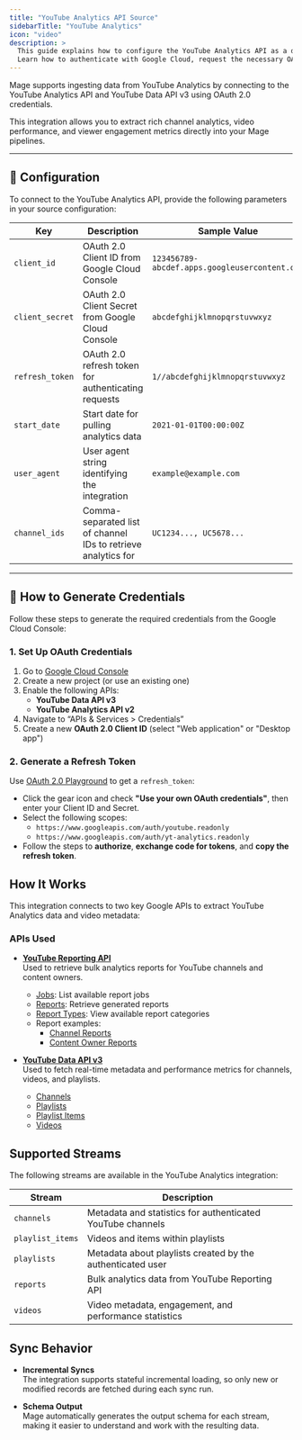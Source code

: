 ```yaml
---
title: "YouTube Analytics API Source"
sidebarTitle: "YouTube Analytics"
icon: "video"
description: >
  This guide explains how to configure the YouTube Analytics API as a data source in Mage.
  Learn how to authenticate with Google Cloud, request the necessary OAuth scopes, and sync data from specific channels.
---
```



<ProOnly source="data-integration" />

Mage supports ingesting data from YouTube Analytics by connecting to the YouTube Analytics API and YouTube Data API v3 using OAuth 2.0 credentials.

This integration allows you to extract rich channel analytics, video performance, and viewer engagement metrics directly into your Mage pipelines.

---

## 🔧 Configuration

To connect to the YouTube Analytics API, provide the following parameters in your source configuration:

| Key            | Description                                                                 | Sample Value                                               | Required |
|----------------|-----------------------------------------------------------------------------|------------------------------------------------------------|----------|
| `client_id`     | OAuth 2.0 Client ID from Google Cloud Console                               | `123456789-abcdef.apps.googleusercontent.com`              | ✅       |
| `client_secret` | OAuth 2.0 Client Secret from Google Cloud Console                           | `abcdefghijklmnopqrstuvwxyz`                               | ✅       |
| `refresh_token` | OAuth 2.0 refresh token for authenticating requests                         | `1//abcdefghijklmnopqrstuvwxyz`                            | ✅       |
| `start_date`    | Start date for pulling analytics data                                       | `2021-01-01T00:00:00Z`                                     | ✅       |
| `user_agent`    | User agent string identifying the integration                               | `example@example.com`                                     | ✅       |
| `channel_ids`   | Comma-separated list of channel IDs to retrieve analytics for               | `UC1234..., UC5678...`                                     | ✅       |

---

## 🔐 How to Generate Credentials

Follow these steps to generate the required credentials from the Google Cloud Console:

### 1. Set Up OAuth Credentials

1. Go to [Google Cloud Console](https://console.cloud.google.com/)
2. Create a new project (or use an existing one)
3. Enable the following APIs:
   - **YouTube Data API v3**
   - **YouTube Analytics API v2**
4. Navigate to “APIs & Services > Credentials”
5. Create a new **OAuth 2.0 Client ID** (select "Web application" or "Desktop app")

### 2. Generate a Refresh Token

Use [OAuth 2.0 Playground](https://developers.google.com/oauthplayground/) to get a `refresh_token`:

- Click the gear icon and check **"Use your own OAuth credentials"**, then enter your Client ID and Secret.
- Select the following scopes:
  - `https://www.googleapis.com/auth/youtube.readonly`
  - `https://www.googleapis.com/auth/yt-analytics.readonly`
- Follow the steps to **authorize**, **exchange code for tokens**, and **copy the refresh token**.

## How It Works

This integration connects to two key Google APIs to extract YouTube Analytics data and video metadata:

### APIs Used

- **[YouTube Reporting API](https://developers.google.com/youtube/reporting/v1/reports)**  
  Used to retrieve bulk analytics reports for YouTube channels and content owners.

  - [Jobs](https://developers.google.com/youtube/reporting/v1/reference/rest/v1/jobs/list): List available report jobs
  - [Reports](https://developers.google.com/youtube/reporting/v1/reference/rest/v1/jobs.reports/list): Retrieve generated reports
  - [Report Types](https://developers.google.com/youtube/reporting/v1/reference/rest/v1/reportTypes/list): View available report categories
  - Report examples:
    - [Channel Reports](https://developers.google.com/youtube/reporting/v1/reports/channel_reports)
    - [Content Owner Reports](https://developers.google.com/youtube/reporting/v1/reports/content_owner_reports)

- **[YouTube Data API v3](https://developers.google.com/youtube/v3/docs)**  
  Used to fetch real-time metadata and performance metrics for channels, videos, and playlists.

  - [Channels](https://developers.google.com/youtube/v3/docs/channels/list)
  - [Playlists](https://developers.google.com/youtube/v3/docs/playlists/list)
  - [Playlist Items](https://developers.google.com/youtube/v3/docs/playlistItems/list)
  - [Videos](https://developers.google.com/youtube/v3/docs/videos/list)

## Supported Streams

The following streams are available in the YouTube Analytics integration:

| Stream           | Description                                                  |
|------------------|--------------------------------------------------------------|
| `channels`       | Metadata and statistics for authenticated YouTube channels   |
| `playlist_items` | Videos and items within playlists                            |
| `playlists`      | Metadata about playlists created by the authenticated user   |
| `reports`        | Bulk analytics data from YouTube Reporting API               |
| `videos`         | Video metadata, engagement, and performance statistics       |

## Sync Behavior

- **Incremental Syncs**  
  The integration supports stateful incremental loading, so only new or modified records are fetched during each sync run.

- **Schema Output**  
  Mage automatically generates the output schema for each stream, making it easier to understand and work with the resulting data.
